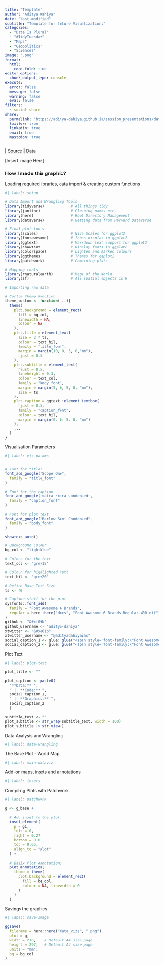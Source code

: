```yaml
---
title: "Template"
author: "Aditya Dahiya"
date: "last-modified"
subtitle: "Template for future Visualizations"
categories:
  - "Data Is Plural"
  - "#TidyTuesday"
  - "Maps"
  - "Geopolitics"
  - "Sciences"
image: ".png"
format:
  html:
    code-fold: true
editor_options: 
  chunk_output_type: console
execute: 
  error: false
  message: false
  warning: false
  eval: false
filters:
  - social-share
share:
  permalink: "https://aditya-dahiya.github.io/session_presentations/data_vizs.html"
  twitter: true
  linkedin: true
  email: true
  mastodon: true
---
```


**\|** [Source](#) **\|** [Data](#)

\[Insert Image Here\]

### **How I made this graphic?**

Loading required libraries, data import & creating custom functions

```r
#| label: setup

# Data Import and Wrangling Tools
library(tidyverse)            # All things tidy
library(janitor)              # Cleaning names etc.
library(here)                 # Root Directory Management
library(dataverse)            # Getting data from Harvard Dataverse

# Final plot tools
library(scales)               # Nice Scales for ggplot2
library(fontawesome)          # Icons display in ggplot2
library(ggtext)               # Markdown text support for ggplot2
library(showtext)             # Display fonts in ggplot2
library(colorspace)           # Lighten and Darken colours
library(ggthemes)             # Themes for ggplot2
library(patchwork)            # Combining plots

# Mapping tools
library(rnaturalearth)        # Maps of the World   
library(sf)                   # All spatial objects in R

# Importing raw data

# Custom Theme Function
theme_custom <- function(...){
  theme(
    plot.background = element_rect(
      fill = bg_col,
      linewidth = NA, 
      colour = NA
    ),
    plot.title = element_text(
      size = 2 * ts,
      colour = text_hil,
      family = "title_font",
      margin = margin(10, 0, 5, 0,"mm"),
      hjust = 0.5
    ),
    plot.subtitle = element_text(
      hjust = 0.5, 
      lineheight = 0.3,
      colour = text_col,
      family = "body_font",
      margin = margin(5, 0, 5, 0, "mm"),
      size = ts
    ),
    plot.caption = ggtext::element_textbox(
      hjust = 0.5,
      family = "caption_font",
      colour = text_hil,
      margin = margin(0, 0, 5, 0, "mm")
    ),
    ...
  )
}
```

Visualization Parameters

```r
#| label: viz-params


# Font for titles
font_add_google("Scope One",
  family = "title_font"
) 

# Font for the caption
font_add_google("Saira Extra Condensed",
  family = "caption_font"
) 

# Font for plot text
font_add_google("Barlow Semi Condensed",
  family = "body_font"
) 

showtext_auto()

# Background Colour
bg_col <- "lightblue"

# Colour for the text
text_col <- "grey15" 

# Colour for highlighted text
text_hil <- "grey20" 

# Define Base Text Size
ts <- 40 

# Caption stuff for the plot
sysfonts::font_add(
  family = "Font Awesome 6 Brands",
  regular = here::here("docs", "Font Awesome 6 Brands-Regular-400.otf")
)
github <- "&#xf09b"
github_username <- "aditya-dahiya"
xtwitter <- "&#xe61b"
xtwitter_username <- "@adityadahiyaias"
social_caption_1 <- glue::glue("<span style='font-family:\"Font Awesome 6 Brands\";'>{github};</span> <span style='color: {text_hil}'>{github_username}  </span>")
social_caption_2 <- glue::glue("<span style='font-family:\"Font Awesome 6 Brands\";'>{xtwitter};</span> <span style='color: {text_hil}'>{xtwitter_username}</span>")
```

Plot Text

```r
#| label: plot-text

plot_title <- ""

plot_caption <- paste0(
  "**Data:** ", 
  " |  **Code:** ", 
  social_caption_1, 
  " |  **Graphics:** ", 
  social_caption_2
  )

subtitle_text <- ""
plot_subtitle <- str_wrap(subtitle_text, width = 100)
plot_subtitle |> str_view()
```

Data Analysis and Wrangling

```r
#| label: data-wrangling

```

The Base Plot - World Map

```r
#| label: main-dataviz


```

Add-on maps, insets and annotations

```r
#| label: insets

```

Compiling Plots with Patchwork

```r
#| label: patchwork

g <- g_base +
  
  # Add inset to the plot
  inset_element(
    p = g1, 
    left = 0, 
    right = 0.27,
    bottom = 0.01,
    top = 0.65, 
    align_to = "plot"
  ) +
  
  # Basix Plot Annotations
  plot_annotation(
    theme = theme(
      plot.background = element_rect(
        fill = bg_col, 
        colour = NA, linewidth = 0
      )
    )
  )

```

Savings the graphics

```r
#| label: save-image

ggsave(
  filename = here::here("data_vizs", ".png"),
  plot = g,
  width = 210,    # Default A4 size page
  height = 297,   # Default A4 size page
  units = "mm",
  bg = bg_col
)
```
